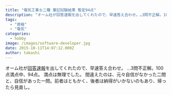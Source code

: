 ```yaml
---
title: "電気工事士二種 筆記試験結果 暫定94点"
description: "オーム社が回答速報を出してくれたので、早速答え合わせ。…3問不正解。100点満点中、94点。満点は無理でした。間違えたのは、元々自信がなかった二問と、自信があっ..."
tags:
  - "資格"
  - "電気"
categories:
  - hobby
image: /images/software-developer.jpg
date: 2015-10-11T14:07:12.000Z
author: takashi
---
```



オーム社が<a href="http://www.ohmsha.co.jp/denkou/2shukaitou/2015/151003hikki.htm">回答速報</a>を出してくれたので、早速答え合わせ。
…3問不正解。100点満点中、94点。
満点は無理でした。
間違えたのは、元々自信がなかった二問と、自信があった一問。前者はともかく、後者は納得がいかないのもあり、帰ったら見直し。